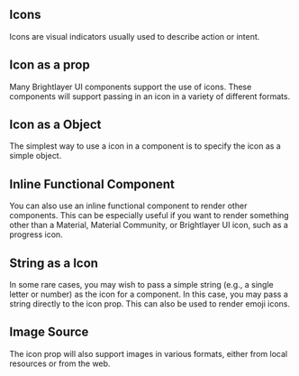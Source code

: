 
## Icons

Icons are visual indicators usually used to describe action or intent.

## Icon as a prop

Many Brightlayer UI components support the use of icons. These components will support passing in an icon in a variety of different formats.

<IconAsProp/>

## Icon as a Object

The simplest way to use a icon in a component is to specify the icon as a simple object.

<IconAsObject/>

## Inline Functional Component

You can also use an inline functional component to render other components. This can be especially useful if you want to render something other than a Material, Material Community, or Brightlayer UI icon, such as a progress icon.

<IconInlineFunctionalComponent/>

## String as a Icon

In some rare cases, you may wish to pass a simple string (e.g., a single letter or number) as the icon for a component. In this case, you may pass a string directly to the icon prop. This can also be used to render emoji icons.

<IconAsString/>

## Image Source

The icon prop will also support images in various formats, either from local resources or from the web.

<IconAsImage/>
